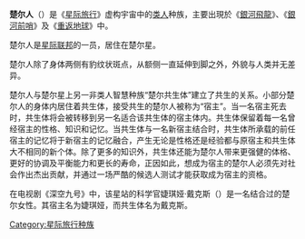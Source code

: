 {{unreferenced|time=2014-06-01T02:47:48+00:00}}
{{noteTA
|G1=StarTrek}}
{{Pathnav|星际迷航|星际旅行种族列表}}
{{Startreknations}}
'''楚尔人'''（{{lang-en|'''Trill'''}}）是《[[星际旅行|星际旅行]]》虚构宇宙中的[[类人|类人]]种族，主要出現於《[[銀河飛龍|銀河飛龍]]》、《[[銀河前哨|銀河前哨]]》及《[[重返地球|重返地球]]》中。

楚尔人是[[星际联邦|星际联邦]]的一员，居住在楚尔星。

楚尔人除了身体两侧有豹纹状斑点，从额侧一直延伸到脚之外，外貌与人类并无差异。

楚尔人与楚尔星上另一非类人智慧种族“楚尔共生体”建立了共生的关系。小部分楚尔人的身体内居住着共生体，接受共生的楚尔人被称为“宿主”。当一名宿主死去时，共生体将会被转移到另一名适合该共生体的宿主体内。共生体保留着每一名曾经宿主的性格、知识和记忆。当共生体与一名新宿主结合时，共生体所承载的前任宿主的记忆将于新宿主的记忆融合，产生无论是性格还是经验都与原宿主和共生体大不相同的新个体。除了更多的知识外，共生体还能为楚尔人带来更强健的体格、更好的协调及平衡能力和更长的寿命，正因如此，想成为宿主的楚尔人必须先对社会作出杰出贡献，并通过一场严酷的候选人测试才能获取成为宿主的资格。

在电视剧《深空九号》中，该星站的科学官婕琪娅·戴克斯（{{lang-en|'''Jadzia Dax'''}}）是一名结合过的楚尔女性。其宿主名为婕琪娅，而共生体名为戴克斯。

{{科幻小作品}}

{{星际旅行}}

{{DEFAULTSORT:Borg}}

[[Category:星际旅行种族|Category:星际旅行种族]]